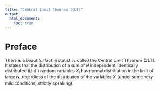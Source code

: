 ```yaml
---
title: "Central Limit Theorem (CLT)"
output:
  html_document:
    toc: true
---
```


# Preface

There is a beautiful fact in statistics called the Central Limit Theorem (CLT). It states that the distribution of a sum of $N$ independent, identically distributed (i.i.d.) random variables $X_i$ has normal distribution in the limit of large $N$, regardless of the distribution of the variables $X_i$ (under some very mild conditions, strictly speaking).
